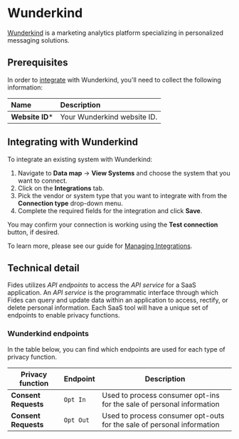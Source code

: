 # Wunderkind
[Wunderkind](https://www.wunderkind.co/) is a marketing analytics platform specializing in personalized messaging solutions.

## Prerequisites

In order to [integrate](/docs/user-guides/integrations) with Wunderkind, you'll need to collect the following information:

| Name                       | Description                                                                                                                             |
| :------------------------- | :-------------------------------------------------------------------------------------------------------------------------------------- |
| **Website ID***            | Your Wunderkind website ID.                                                                                                            |

## Integrating with Wunderkind
To integrate an existing system with Wunderkind:

1. Navigate to **Data map** → **View Systems** and choose the system that you want to connect.
2. Click on the **Integrations** tab.
3. Pick the vendor or system type that you want to integrate with from the **Connection type** drop-down menu.
4. Complete the required fields for the integration and click **Save**.

You may confirm your connection is working using the **Test connection** button, if desired.

To learn more, please see our guide for [Managing Integrations](/docs/user-guides/integrations/manage-integrations).

## Technical detail

Fides utilizes _API endpoints_ to access the _API service_ for a SaaS application. An _API service_ is the programmatic interface through which Fides can query and update data within an application to access, rectify, or delete personal information. Each SaaS tool will have a unique set of endpoints to enable privacy functions.

### Wunderkind endpoints
In the table below, you can find which endpoints are used for each type of privacy function.

| Privacy function | Endpoint | Description |
|----|----|----|
| **Consent Requests** | `Opt In` | Used to process consumer opt-ins for the sale of personal information |
| **Consent Requests** | `Opt Out` | Used to process consumer opt-outs for the sale of personal information |


